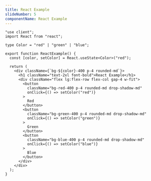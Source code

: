 ```yaml
---
title: React Example
slideNumber: 5
componentName: React Example
---
```


```tsx
"use client";
import React from "react";

type Color = "red" | "green" | "blue";

export function ReactExample() {
  const [color, setColor] = React.useState<Color>("red");

  return (
    <div className={`bg-${color}-400 p-4 rounded-md`}>
      <h1 className="text-2xl font-bold">React Example</h1>
      <div className="flex lg:flex-row flex-col gap-4 w-fit">
        <button
          className="bg-red-400 p-4 rounded-md drop-shadow-md"
          onClick={() => setColor("red")}
        >
          Red
        </button>
        <button
          className="bg-green-400 p-4 rounded-md drop-shadow-md"
          onClick={() => setColor("green")}
        >
          Green
        </button>
        <button
          className="bg-blue-400 p-4 rounded-md drop-shadow-md"
          onClick={() => setColor("blue")}
        >
          Blue
        </button>
      </div>
    </div>
  );
}

```



